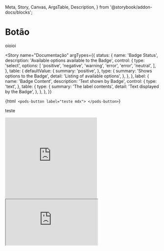   Meta,
  Story,
  Canvas,
  ArgsTable,
  Description,
} from '@storybook/addon-docs/blocks';


<Meta title="Componentes/Button/Geral" component="pods-button" />

# Botão

oioioi

<ArgsTable story="Documentação" />

<Story
  name="Documentação"
  argTypes={{
    status: {
      name: 'Badge Status',
      description: 'Available options available to the Badge',
      control: {
        type: 'select',
        options: [
          'positive',
          'negative',
          'warning',
          'error',
          'error',
          'neutral',
        ],
      },
      table: {
        defaultValue: {
          summary: 'positive',
        },
        type: {
          summary: 'Shows options to the Badge',
          detail: 'Listing of available options',
        },
      },
    },
    label: {
      name: 'Badge Content',
      description: 'Text shown by Badge',
      control: {
        type: 'text',
      },
      table: {
        type: {
          summary: 'The label contents',
          detail: 'Text displayed by the Badge',
        },
      },
    },
  }}
>
  {html` <pods-button label="teste mdx"> </pods-button>`}
</Story>

<p>teste</p>

<iframe
  height="265"
  style={{ width: '100%' }}
  scrolling="no"
  title="oNzdPgr"
  src="https://codepen.io/nicoleoliveira/embed/oNzdPgr?height=265&theme-id=dark&default-tab=css,result"
  frameborder="no"
  loading="lazy"
  allowtransparency="true"
  allowfullscreen="true"
>
  See the Pen{' '}
  <a href="https://codepen.io/nicoleoliveira/pen/oNzdPgr">oNzdPgr</a> by Nicole
  Oliveira (<a href="https://codepen.io/nicoleoliveira">@nicoleoliveira</a>) on{' '}
  <a href="https://codepen.io">CodePen</a>.
</iframe>

<iframe
  src="https://codesandbox.io/embed/friendly-blackwell-s87zq?fontsize=14&hidenavigation=1&theme=dark"
  style={{
    width: '100%',
    height: '500px',
    border: '0',
    borderRadius: '4px',
    overflow: 'hidden',
  }}
  title="friendly-blackwell-s87zq"
  allow="accelerometer; ambient-light-sensor; camera; encrypted-media; geolocation; gyroscope; hid; microphone; midi; payment; usb; vr; xr-spatial-tracking"
  sandbox="allow-forms allow-modals allow-popups allow-presentation allow-same-origin allow-scripts"
></iframe>
